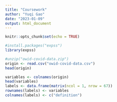 ```yaml
---
title: "Coursework"
author: "Yuqi Gao"
date: "2023-01-09"
output: html_document
---
```


```r
knitr::opts_chunk$set(echo = TRUE)
```

```r
#install.packages("expss")
library(expss)

```

```r
#unzip("owid-covid-data.zip")
origin <- read.csv("owid-covid-data.csv")
head(origin)
```

```r
variables <- colnames(origin)
head(variables)
labels <- data.frame(matrix(ncol = 1, nrow = 67))
rownames(labels) <- variables
colnames(labels) <- c("definition")
```

```r

```

